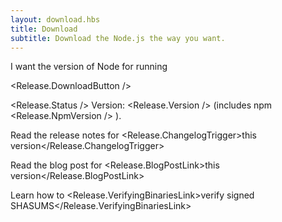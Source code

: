 ```yaml
---
layout: download.hbs
title: Download
subtitle: Download the Node.js the way you want.
---
```


<section>
I want the <Release.VersionDropdown status="Current" /> version of Node for <Release.OperatingSystemDropdown /> running <Release.BitnessDropdown />

<Release.DownloadButton />
</section>

<Release.Status /> Version: <Release.Version /> (includes
npm <Release.NpmVersion />
).

Read the release notes for <Release.ChangelogTrigger>this version</Release.ChangelogTrigger>

Read the blog post for <Release.BlogPostLink>this version</Release.BlogPostLink>

Learn how to <Release.VerifyingBinariesLink>verify signed SHASUMS</Release.VerifyingBinariesLink>
